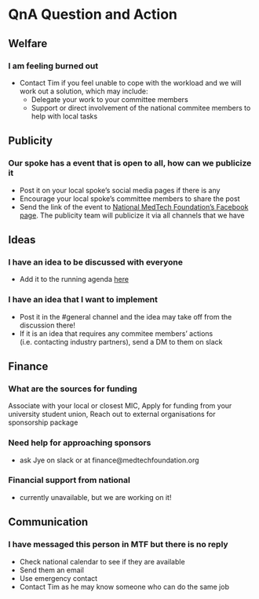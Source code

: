 # QnA Question and Action

## Welfare

### I am feeling burned out
- Contact Tim if you feel unable to cope with the workload and we will work out a solution, which may include:
  - Delegate your work to your committee members
  - Support or direct involvement of the national commitee members to help with local tasks 

## Publicity

### Our spoke has a event that is open to all, how can we publicize it
- Post it on your local spoke's social media pages if there is any
- Encourage your local spoke's committee members to share the post
- Send the link of the event to [National MedTech Foundation's Facebook page](https://www.facebook.com/medtechfoundation/). The publicity team will publicize it via all channels that we have

## Ideas

### I have an idea to be discussed with everyone
- Add it to the running agenda [here](https://docs.google.com/document/d/1lLqygjAAKhP70giSbeTDaq9fs3gaoBBxEmxwHwXx7HQ/edit)

### I have an idea that I want to implement
- Post it in the #general channel and the idea may take off from the discussion there!
- If it is an idea that requires any commitee members' actions (i.e. contacting industry partners), send a DM to them on slack



## Finance 

### What are the sources for funding
Associate with your local or closest MIC, 
Apply for funding from your university student union, 
Reach out to external organisations for sponsorship package

### Need help for approaching sponsors 
- ask Jye on slack or at finance@medtechfoundation.org

### Financial support from national
- currently unavailable, but we are working on it! 

## Communication

### I have messaged this person in MTF but there is no reply
- Check national calendar to see if they are available
- Send them an email 
- Use emergency contact 
- Contact Tim as he may know someone who can do the same job




